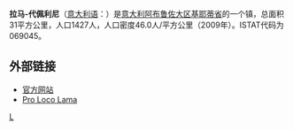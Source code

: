 {{Infobox Settlement
| name = 拉马代佩利尼<br/>Lama dei Peligni
| image_skyline = 
| imagesize = 
| image_caption = 
| image_flag = 
| image_shield = 
| pushpin_map = Italy
| pushpin_label_position = bottom
| subdivision_type = 国家
| subdivision_name = {{ITA}}
| subdivision_type1 = [[意大利行政区划|大区]]
| subdivision_name1 = [[阿布鲁佐大区|阿布鲁佐大区]]
| subdivision_type2 = [[意大利行政区划|省]]
| subdivision_name2 =  [[基耶蒂省|基耶蒂省]]
| elevation_m = 669
| elevation_ft = 
| area_total_km2 = 31
| population_as_of = 2009年
| population_total = 1427
| population_density_km2 = auto
| timezone = [[CET|CET]]
| utc_offset = +1
| timezone_DST = 
| utc_offset_DST = 
| latd = 42
| latm = 02
| lats = 
| latNS = N
| longd = 14
| longm = 11
| longs = 
| longEW = E
| website =  
}}
'''拉马-代佩利尼'''（[[意大利语|意大利语]]：'''{{lang|it|Lama dei Peligni}}'''）是[[意大利|意大利]][[阿布鲁佐大区|阿布鲁佐大区]][[基耶蒂省|基耶蒂省]]的一个镇，总面积31平方公里，人口1427人，人口密度46.0人/平方公里（2009年）。ISTAT代码为069045。

==外部链接==
*[https://web.archive.org/web/20090810171933/http://www.comune.lama-dei-peligni.ch.it/ 官方网站]
*[https://web.archive.org/web/20071017103343/http://www.prolocolama.it/ Pro Loco Lama]

{{Italy-geo-stub}}
{{Province of Chieti}}

[[Category:基耶蒂省市镇|L]]